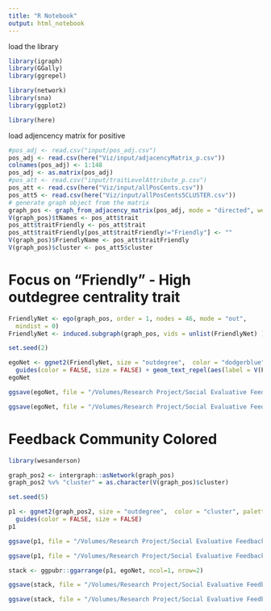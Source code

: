 ```yaml
---
title: "R Notebook"
output: html_notebook
---
```


 
load the library
```r
library(igraph)
library(GGally)
library(ggrepel)

library(network)
library(sna)
library(ggplot2)

library(here)
```

load adjencency matrix for positive
```r
#pos_adj <- read.csv("input/pos_adj.csv")
pos_adj <- read.csv(here("Viz/input/adjacencyMatrix_p.csv"))
colnames(pos_adj) <- 1:148
pos_adj <- as.matrix(pos_adj)
#pos_att <- read.csv("input/traitLevelAttribute_p.csv")
pos_att <- read.csv(here("Viz/input/allPosCents.csv"))
pos_att5 <- read.csv(here("Viz/input/allPosCents5CLUSTER.csv"))
# generate graph object from the matrix
graph_pos <- graph_from_adjacency_matrix(pos_adj, mode = "directed", weighted=NULL)
V(graph_pos)$tNames <- pos_att$trait
pos_att$traitFriendly <- pos_att$trait
pos_att$traitFriendly[pos_att$traitFriendly!="Friendly"] <- ""
V(graph_pos)$FriendlyName <- pos_att$traitFriendly
V(graph_pos)$cluster <- pos_att5$cluster
```


# Focus on "Friendly" - High outdegree centrality trait

```r
FriendlyNet <- ego(graph_pos, order = 1, nodes = 46, mode = "out",
  mindist = 0)
FriendlyNet <- induced.subgraph(graph_pos, vids = unlist(FriendlyNet) )

set.seed(2)

egoNet <- ggnet2(FriendlyNet, size = "outdegree",  color = "dodgerblue",  palette = "Set2", mode = "fruchtermanreingold", directed=TRUE, arrow.size = 3, arrow.gap = 0.025, layout.exp = .35, alpha = .7, edge.alpha = .45) + 
  guides(color = FALSE, size = FALSE) + geom_text_repel(aes(label = V(FriendlyNet)$tNames), size = 3.5, force = .025, fontface = "bold")
egoNet

ggsave(egoNet, file = "/Volumes/Research Project/Social Evaluative Feedback fMRI/Plots/outdegreeNet.png", units = "in", dpi = 600, width= 6, height = 4)

ggsave(egoNet, file = "/Volumes/Research Project/Social Evaluative Feedback fMRI/Plots/outdegreeNet.tiff", units = "in", dpi = 600, width= 6, height = 4)
```


# Feedback Community Colored

```r
library(wesanderson)

graph_pos2 <- intergraph::asNetwork(graph_pos)
graph_pos2 %v% "cluster" = as.character(V(graph_pos)$cluster)

set.seed(5)

p1 <- ggnet2(graph_pos2, size = "outdegree",  color = "cluster", palette = "Dark2", mode = "kamadakawai", directed=TRUE, layout.exp = .65, alpha = .7, edge.alpha = .25) +
  guides(color = FALSE, size = FALSE)
p1

ggsave(p1, file = "/Volumes/Research Project/Social Evaluative Feedback fMRI/Plots/colorNet.png", units = "in", dpi = 600, width= 6, height = 4)

ggsave(p1, file = "/Volumes/Research Project/Social Evaluative Feedback fMRI/Plots/colorNet.tiff", units = "in", dpi = 600, width= 6, height = 4)
```

```r
stack <- ggpubr::ggarrange(p1, egoNet, ncol=1, nrow=2)

ggsave(stack, file = "/Volumes/Research Project/Social Evaluative Feedback fMRI/Plots/stackNetwork.png", dpi = 600, units = "in", width= 8, height = 10)

ggsave(stack, file = "/Volumes/Research Project/Social Evaluative Feedback fMRI/Plots/stackNetwork.tiff", dpi = 600, units = "in", width= 8, height = 10)
```


